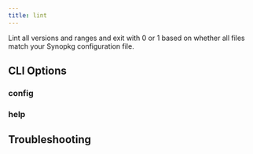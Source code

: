 ```yaml
---
title: lint
---
```



Lint all versions and ranges and exit with 0 or 1 based on whether all files match your Synopkg configuration file.

## CLI Options

### config

<ConfigOption command="lint" />

### help

<HelpOption command="lint" />

## Troubleshooting

<LogLevelOption command="lint" />
